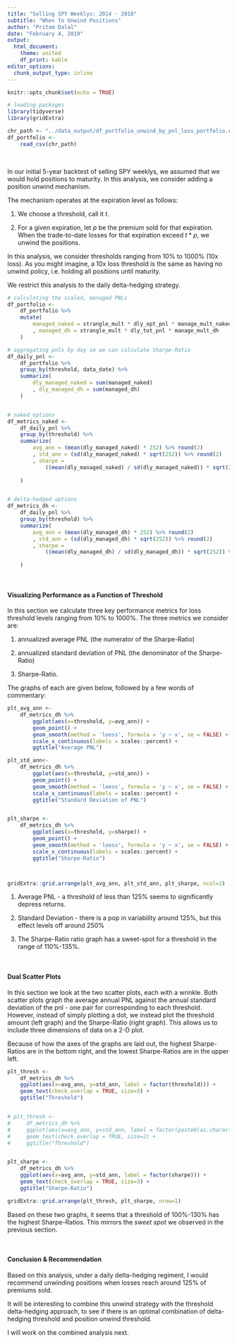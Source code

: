 ```yaml
---
title: "Selling SPY Weeklys: 2014 - 2018"
subtitle: "When To Unwind Positions"
author: "Pritam Dalal"
date: "February 4, 2019"
output: 
  html_document:
    theme: united
    df_print: kable
editor_options: 
  chunk_output_type: inline
---
```


<style>
    body .main-container {
        max-width: 700px;
    }
</style>

```r
knitr::opts_chunk$set(echo = TRUE)
```

```r
# loading packages
library(tidyverse)
library(gridExtra)
```



```r
chr_path <- "../data_output/df_portfolio_unwind_by_pnl_loss_portfolio.csv"
df_portfolio <- 
    read_csv(chr_path)
```


&nbsp;

In our initial 5-year backtest of selling SPY weeklys, we assumed that we would hold positions to maturity.  In this analysis, we consider adding a position unwind mechanism. 

The mechanism operates at the expiration level as follows:

1. We choose a threshold, call it $t$.  

2. For a given expiration, let $p$ be the premium sold for that expiration.  When the trade-to-date losses for that expiration exceed $t * p$, we unwind the positions.

In this analysis, we consider thresholds ranging from 10% to 1000% (10x loss).  As you might imagine, a 10x loss threshold is the same as having no unwind policy, i.e. holding all positions until maturity.

We restrict this analysis to the daily delta-hedging strategy.


```r
# calculating the scaled, managed PNLs
df_portfolio <-
    df_portfolio %>%
    mutate(
        managed_naked = strangle_mult * dly_opt_pnl * manage_mult_naked
        , managed_dh = strangle_mult * dly_tot_pnl * manage_mult_dh
    )

# aggregating pnls by day so we can calculate Sharpe-Ratio
df_daily_pnl <-
    df_portfolio %>%
    group_by(threshold, data_date) %>%
    summarize(
        dly_managed_naked = sum(managed_naked)
        , dly_managed_dh = sum(managed_dh)
    )


# naked options
df_metrics_naked <-
    df_daily_pnl %>%
    group_by(threshold) %>%
    summarize(
        avg_ann = (mean(dly_managed_naked) * 252) %>% round(2)
        , std_ann = (sd(dly_managed_naked) * sqrt(252)) %>% round(2)
        , sharpe =
            ((mean(dly_managed_naked) / sd(dly_managed_naked)) * sqrt(252)) %>% round(2)
        
    )


# delta-hedged options
df_metrics_dh <-
    df_daily_pnl %>%
    group_by(threshold) %>%
    summarize(
        avg_ann = (mean(dly_managed_dh) * 252) %>% round(2)
        , std_ann = (sd(dly_managed_dh) * sqrt(252)) %>% round(2)
        , sharpe =
            ((mean(dly_managed_dh) / sd(dly_managed_dh)) * sqrt(252)) %>% round(2)
        
    )

```



&nbsp;

#### Visualizing Performance as a Function of Threshold

In this section we calculate three key performance metrics for loss threshold levels ranging from 10% to 1000%.  The three metrics we consider are:

1. annualized average PNL (the numerator of the Sharpe-Ratio)

1. annualized standard deviation of PNL (the denominator of the Sharpe-Ratio)

1. Sharpe-Ratio.

The graphs of each are given below, followed by a few words of commentary:
```r

plt_avg_ann <-
    df_metrics_dh %>%
        ggplot(aes(x=threshold, y=avg_ann)) +
        geom_point() +
        geom_smooth(method = 'loess', formula = 'y ~ x', se = FALSE) +
        scale_x_continuous(labels = scales::percent) +
        ggtitle("Average PNL")

plt_std_ann<-
    df_metrics_dh %>%
        ggplot(aes(x=threshold, y=std_ann)) +
        geom_point() +
        geom_smooth(method = 'loess', formula = 'y ~ x', se = FALSE) +
        scale_x_continuous(labels = scales::percent) +
        ggtitle("Standard Deviation of PNL")


plt_sharpe <-
    df_metrics_dh %>%
        ggplot(aes(x=threshold, y=sharpe)) +
        geom_point() +
        geom_smooth(method = 'loess', formula = 'y ~ x', se = FALSE) +
        scale_x_continuous(labels = scales::percent) +
        ggtitle("Sharpe-Ratio")



gridExtra::grid.arrange(plt_avg_ann, plt_std_ann, plt_sharpe, ncol=2)
```

1. Average PNL - a threshold of less than 125% seems to significantly depress returns.

2. Standard Deviation - there is a pop in variability around 125%, but this effect levels off around 250%

3. The Sharpe-Ratio ratio graph has a sweet-spot for a threshold in the range of 110%-135%.

&nbsp;

#### Dual Scatter Plots

In this section we look at the two scatter plots, each with a wrinkle.  Both scatter plots graph the average annual PNL against the annual standard deviation of the pnl - one pair for corresponding to each threshold. However, instead of simply plotting a dot, we instead plot the threshold amount (left graph) and the Sharpe-Ratio (right graph).  This allows us to include three dimensions of data on a 2-D plot.

Because of how the axes of the graphs are laid out, the highest Sharpe-Ratios are in the bottom right, and the lowest Sharpe-Ratios are in the upper left.
```r
plt_thresh <-
    df_metrics_dh %>%
    ggplot(aes(x=avg_ann, y=std_ann, label = factor(threshold))) +
    geom_text(check_overlap = TRUE, size=3) +
    ggtitle("Threshold")


# plt_thresh <-
#     df_metrics_dh %>%
#     ggplot(aes(x=avg_ann, y=std_ann, label = factor(paste0(as.character(df_metrics_dh$threshold * 100),"%")))) +
#     geom_text(check_overlap = TRUE, size=2) +
#     ggtitle("Threshold")


plt_sharpe <-
    df_metrics_dh %>%
    ggplot(aes(x=avg_ann, y=std_ann, label = factor(sharpe))) +
    geom_text(check_overlap = TRUE, size=3) +
    ggtitle("Sharpe-Ratio")

gridExtra::grid.arrange(plt_thresh, plt_sharpe, nrow=1)
```



Based on these two graphs, it seems that a threshold of 100%-130% has the highest Sharpe-Ratios.  This mirrors the *sweet spot* we observed in the previous section.

&nbsp;

#### Conclusion & Recommendation
Based on this analysis, under a daily delta-hedging regiment, I would recommend unwinding positions when losses reach around 125% of premiums sold.

It will be interesting to combine this unwind strategy with the threshold delta-hedging approach, to see if there is an optimal combination of delta-hedging threshold and position unwind threshold.

I will work on the combined analysis next.












